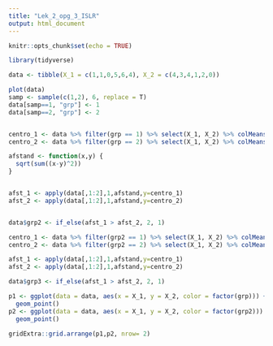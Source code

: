 ```yaml
---
title: "Lek_2_opg_3_ISLR"
output: html_document
---
```


```r
knitr::opts_chunk$set(echo = TRUE)

library(tidyverse)
```




```r

data <- tibble(X_1 = c(1,1,0,5,6,4), X_2 = c(4,3,4,1,2,0))

plot(data)
samp <- sample(c(1,2), 6, replace = T)
data[samp==1, "grp"] <- 1
data[samp==2, "grp"] <- 2


centro_1 <- data %>% filter(grp == 1) %>% select(X_1, X_2) %>% colMeans() %>% c
centro_2 <- data %>% filter(grp == 2) %>% select(X_1, X_2) %>% colMeans() %>% c

afstand <- function(x,y) {
  sqrt(sum((x-y)^2))
}


afst_1 <- apply(data[,1:2],1,afstand,y=centro_1)
afst_2 <- apply(data[,1:2],1,afstand,y=centro_2)


data$grp2 <- if_else(afst_1 > afst_2, 2, 1)

centro_1 <- data %>% filter(grp2 == 1) %>% select(X_1, X_2) %>% colMeans() %>% c
centro_2 <- data %>% filter(grp2 == 2) %>% select(X_1, X_2) %>% colMeans() %>% c

afst_1 <- apply(data[,1:2],1,afstand,y=centro_1)
afst_2 <- apply(data[,1:2],1,afstand,y=centro_2)

data$grp3 <- if_else(afst_1 > afst_2, 2, 1)

p1 <- ggplot(data = data, aes(x = X_1, y = X_2, color = factor(grp))) +
  geom_point()
p2 <- ggplot(data = data, aes(x = X_1, y = X_2, color = factor(grp2))) +
  geom_point()

gridExtra::grid.arrange(p1,p2, nrow= 2)

```

